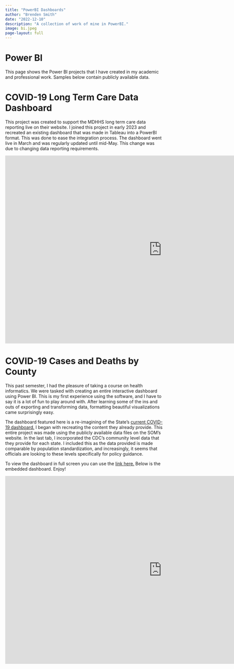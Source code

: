 ```yaml
---
title: "PowerBI Dashboards"
author: "Brenden Smith"
date: "2022-12-10"
description: "A collection of work of mine in PowerBI."
image: bi.jpeg
page-layout: full
---
```


# Power BI

This page shows the Power BI projects that I have created in my academic and professional work. Samples below contain publicly available data.

# COVID-19 Long Term Care Data Dashboard
This project was created to support the MDHHS long term care data reporting live on their website. I joined this project in early 2023 and recreated an existing dashboard that was made in Tableau into a PowerBI format. This was done to ease the integration process. The dashboard went live in March and was regularly updated until mid-May. This change was due to changing data reporting requirements.

```{=html}
<iframe title="dash-draft-2-7" width="1000" height="600" src="https://app.powerbi.com/view?r=eyJrIjoiNThkNzA2NWYtNmQwZi00ZDZlLTgwNDgtMzhlZWM3ZDhlOTQzIiwidCI6IjIyMTc3MTMwLTY0MmYtNDFkOS05MjExLTc0MjM3YWQ1Njg3ZCIsImMiOjN9" frameborder="0" allowFullScreen="true"></iframe>
```
# COVID-19 Cases and Deaths by County

This past semester, I had the pleasure of taking a course on health informatics. We were tasked with creating an entire interactive dashboard using Power BI. This is my first experience using the software, and I have to say it is a lot of fun to play around with. After learning some of the ins and outs of exporting and transforming data, formatting beautiful visualizations came surprisingly easy.

The dashboard featured here is a re-imagining of the State's [current COVID-19 dashboard.](https://www.michigan.gov/coronavirus/stats) I began with recreating the content they already provide. This entire project was made using the publicly available data files on the SOM's website. In the last tab, I incorporated the CDC's community level data that they provide for each state. I included this as the data provided is made comparable by population standardization, and increasingly, it seems that officials are looking to these levels specifically for policy guidance.

To view the dashboard in full screen you can use the [link here.](https://app.powerbi.com/view?r=eyJrIjoiNDg5MTRkNjctYzc5NS00M2Y4LWFhMzgtOTgyZmJhODFjOWUwIiwidCI6IjIyMTc3MTMwLTY0MmYtNDFkOS05MjExLTc0MjM3YWQ1Njg3ZCIsImMiOjN9&pageName=ReportSection7416d6f46c712479902e) Below is the embedded dashboard. Enjoy!

```{=html}
<iframe title="842 C-19 Dash" width="1000" height="600" src="https://app.powerbi.com/view?r=eyJrIjoiNDg5MTRkNjctYzc5NS00M2Y4LWFhMzgtOTgyZmJhODFjOWUwIiwidCI6IjIyMTc3MTMwLTY0MmYtNDFkOS05MjExLTc0MjM3YWQ1Njg3ZCIsImMiOjN9&pageName=ReportSection7416d6f46c712479902e" frameborder="0" allowFullScreen="true" align = "center"></iframe>
```

